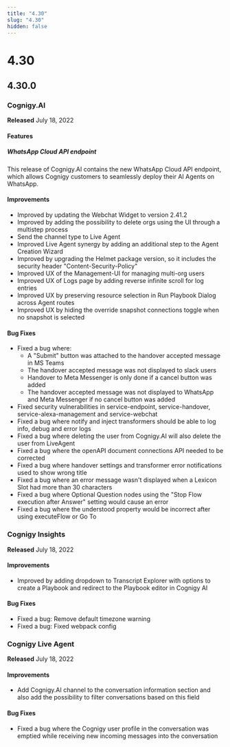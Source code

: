 ```yaml
---
title: "4.30" 
slug: "4.30" 
hidden: false 
---
```



# 4.30

<kubernetesRepositoryDeprecated />

## 4.30.0

### Cognigy.AI

**Released** July 18, 2022

#### Features

##### WhatsApp Cloud API endpoint

This release of Cognigy.AI contains the new WhatsApp Cloud API endpoint,
which allows Cognigy customers to seamlessly deploy their AI Agents on WhatsApp.

#### Improvements

- Improved by updating the Webchat Widget to version 2.41.2
- Improved by adding the possibility to delete orgs using the UI through a multistep process
- Send the channel type to Live Agent
- Improved Live Agent synergy by adding an additional step to the Agent Creation Wizard
- Improved by upgrading the Helmet package version, so it includes the security header "Content-Security-Policy"
- Improved UX of the Management-UI for managing multi-org users
- Improved UX of Logs page by adding reverse infinite scroll for log entries
- Improved UX by preserving resource selection in Run Playbook Dialog across Agent routes
- Improved UX by hiding the override snapshot connections toggle when no snapshot is selected

#### Bug Fixes

- Fixed a bug where:
  - A "Submit" button was attached to the handover accepted message in MS Teams
  - The handover accepted message was not displayed to slack users
  - Handover to Meta Messenger is only done if a cancel button was added
  - The handover accepted message was not displayed to WhatsApp and Meta Messenger if no cancel button was added
- Fixed security vulnerabilities in service-endpoint, service-handover, service-alexa-management and service-webchat
- Fixed a bug where notify and inject transformers should be able to log info, debug and error logs
- Fixed a bug where deleting the user from Cognigy.AI will also delete the user from LiveAgent
- Fixed a bug where the openAPI document connections API needed to be corrected
- Fixed a bug where handover settings and transformer error notifications used to show wrong title
- Fixed a bug where an error message wasn't displayed when a Lexicon Slot had more than 30 characters
- Fixed a bug where Optional Question nodes using the "Stop Flow execution after Answer" setting would cause an error
- Fixed a bug where the understood property would be incorrect after using executeFlow or Go To

### Cognigy Insights

**Released** July 18, 2022

#### Improvements

- Improved by adding dropdown to Transcript Explorer with options to create a Playbook and redirect to the Playbook editor in Cognigy AI

#### Bug Fixes

- Fixed a bug: Remove default timezone warning
- Fixed a bug: Fixed webpack config

### Cognigy Live Agent

**Released** July 18, 2022

#### Improvements

- Add Cognigy.AI channel to the conversation information section and also add the possibility to filter conversations based on this field

#### Bug Fixes

- Fixed a bug where the Cognigy user profile in the conversation was emptied while receiving new incoming messages into the conversation